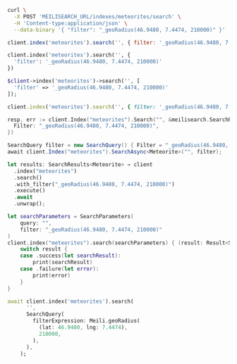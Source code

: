 <CodeGroup>

```bash cURL
curl \
  -X POST 'MEILISEARCH_URL/indexes/meteorites/search' \
  -H 'Content-type:application/json' \
  --data-binary '{ "filter": "_geoRadius(46.9480, 7.4474, 210000)" }'
```

```javascript JS
client.index('meteorites').search('', { filter: '_geoRadius(46.9480, 7.4474, 210000)' })
```

```python Python
client.index('meteorites').search('', {
  'filter': '_geoRadius(46.9480, 7.4474, 210000)'
})
```

```php PHP
$client->index('meteorites')->search('', [
  'filter' => '_geoRadius(46.9480, 7.4474, 210000)'
]);
```

```ruby Ruby
client.index('meteorites').search('', { filter: '_geoRadius(46.9480, 7.4474, 210000)' })
```

```go Go
resp, err := client.Index("meteorites").Search("", &meilisearch.SearchRequest{
  Filter: "_geoRadius(46.9480, 7.4474, 210000)",
})
```

```csharp C#
SearchQuery filter = new SearchQuery() { Filter = "_geoRadius(46.9480, 7.4474, 210000)" };
await client.Index("meteorites").SearchAsync<Meteorite>("", filter);
```

```rust Rust
let results: SearchResults<Meteorite> = client
  .index("meteorites")
  .search()
  .with_filter("_geoRadius(46.9480, 7.4474, 210000)")
  .execute()
  .await
  .unwrap();
```

```swift Swift
let searchParameters = SearchParameters(
    query: "",
    filter: "_geoRadius(46.9480, 7.4474, 210000)"
)
client.index("meteorites").search(searchParameters) { (result: Result<Searchable<Meteorite>, Swift.Error>) in
    switch result {
    case .success(let searchResult):
        print(searchResult)
    case .failure(let error):
        print(error)
    }
}
```

```dart Dart
await client.index('meteorites').search(
      '',
      SearchQuery(
        filterExpression: Meili.geoRadius(
          (lat: 46.9480, lng: 7.4474),
          210000,
        ),
      ),
    );
```
</CodeGroup>